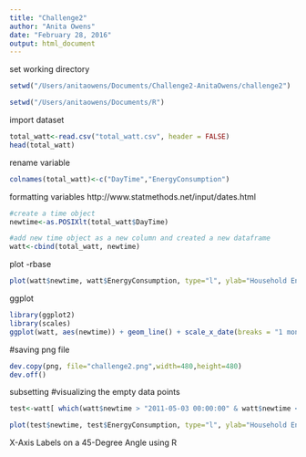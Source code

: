 ```yaml
---
title: "Challenge2"
author: "Anita Owens"
date: "February 28, 2016"
output: html_document
---
```

set working directory
```r
setwd("/Users/anitaowens/Documents/Challenge2-AnitaOwens/challenge2")

setwd("/Users/anitaowens/Documents/R")
```
import dataset
```r
total_watt<-read.csv("total_watt.csv", header = FALSE)
head(total_watt)
```
rename variable
```r
colnames(total_watt)<-c("DayTime","EnergyConsumption")
```
formatting variables
http://www.statmethods.net/input/dates.html
```r
#create a time object
newtime<-as.POSIXlt(total_watt$DayTime)

#add new time object as a new column and created a new dataframe
watt<-cbind(total_watt, newtime)

```
plot -rbase
```r
plot(watt$newtime, watt$EnergyConsumption, type="l", ylab="Household Energy Consumption", xlab="Date", col="34", lwd=1, font=2, main = "Challenge 2", col.main="34", col.lab="green")
```
ggplot
```r
library(ggplot2)
library(scales)
ggplot(watt, aes(newtime)) + geom_line() + scale_x_date(breaks = "1 month", minor_breaks = "1 week") + xlab("") + ylab("Household Energy Consumption")
```

#saving png file
```r
dev.copy(png, file="challenge2.png",width=480,height=480)
dev.off()
```
subsetting
#visualizing the empty data points
```r
test<-watt[ which(watt$newtime > "2011-05-03 00:00:00" & watt$newtime < "2011-05-08 00:00:00"),]

plot(test$newtime, test$EnergyConsumption, type="l", ylab="Household Energy Consumption", xlab="Date", col="darkblue", lwd=1)

```
X-Axis Labels on a 45-Degree Angle using R
```r

```


